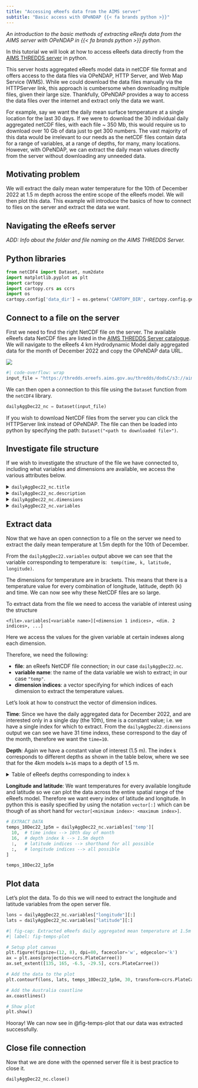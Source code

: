---
title: "Accessing eReefs data from the AIMS server"
subtitle: "Basic access with OPeNDAP {{< fa brands python >}}"
---

:::{.caption}
*An introduction to the basic methods of extracting eReefs data from the AIMS server with OPeNDAP in {{< fa brands python >}} python.*
:::

In this tutorial we will look at how to access eReefs data directly from the [AIMS THREDDS server](http://thredds.ereefs.aims.gov.au/thredds/catalog.html) in python. 

This server hosts aggregated eReefs model data in netCDF file format and offers access to the data files via OPeNDAP, HTTP Server, and Web Map Service (WMS). While we could download the data files manually via the HTTPServer link, this approach is cumbersome when downloading multiple files, given their large size. Thankfully, OPeNDAP provides a way to access the data files over the internet and extract only the data we want. 

For example, say we want the daily mean surface temperature at a single location for the last 30 days. If we were to download the 30 individual daily aggregated netCDF files, with each file ~ 350 Mb, this would require us to download over 10 Gb of data just to get 300 numbers. The vast majority of this data would be irrelevant to our needs as the netCDF files contain data for a range of variables, at a range of depths, for many, many locations. However, with OPeNDAP, we can extract the daily mean values directly from the server without downloading any unneeded data.


## Motivating problem

We will extract the daily mean water temperature for the 10th of December 2022 at 1.5 m depth  across the entire scope of the eReefs model. We will then plot this data. This example will introduce the basics of how to connect to files on the server and extract the data we want.


## Navigating the eReefs server

*ADD: Info about the folder and file naming on the AIMS THREDDS Server.*


## Python libraries

```{python}
from netCDF4 import Dataset, num2date
import matplotlib.pyplot as plt
import cartopy
import cartopy.crs as ccrs
import os
cartopy.config['data_dir'] = os.getenv('CARTOPY_DIR', cartopy.config.get('data_dir'))
```


## Connect to a file on the server

First we need to find the right NetCDF file on the server. The available eReefs data NetCDF files are listed in the [AIMS THREDDS Server catalogue](http://thredds.ereefs.aims.gov.au/thredds/catalog.html). We will navigate to the eReefs 4 km Hydrodynamic Model daily aggregated data for the month of December 2022 and copy the OPeNDAP data URL.

![](images/server_navigation.gif)

```{python serverFileLink}
#| code-overflow: wrap
input_file = "https://thredds.ereefs.aims.gov.au/thredds/dodsC/s3://aims-ereefs-public-prod/derived/ncaggregate/ereefs/gbr4_v2/daily-monthly/EREEFS_AIMS-CSIRO_gbr4_v2_hydro_daily-monthly-2022-12.nc"
```

We can then open a connection to this file using the `Dataset` function from the `netCDF4` library.

```{python openServerFile}
dailyAggDec22_nc = Dataset(input_file)
```

::: {.callout-note appearance="simple"}
If you wish to download NetCDF files from the server you can click the HTTPServer link instead of OPeNDAP. The file can then be loaded into python by specifying the path: `Dataset("<path to downloaded file>")`.
:::


## Investigate file structure

If we wish to investigate the structure of the file we have connected to, including what variables and dimensions are available, we access the various attributes below.


<details><summary><code>dailyAggDec22_nc.title</code></summary>

```{python printFileTitle, echo=FALSE}
dailyAggDec22_nc.title
```
</details>

<details><summary><code>dailyAggDec22_nc.description</code></summary>

```{python printFileDesc, echo=FALSE}
#| code-overflow: wrap
dailyAggDec22_nc.description
```
</details>

<details><summary><code>dailyAggDec22_nc.dimensions</code></summary>

```{python printFileDims, echo=FALSE}
dailyAggDec22_nc.dimensions
```
</details>

<details><summary><code>dailyAggDec22_nc.variables</code></summary>

```{python printFileVars, echo=FALSE}
dailyAggDec22_nc.variables
```
</details>


## Extract data

Now that we have an open connection to a file on the server we need to extract the daily mean temperature at 1.5m depth for the 10th of December. 

From the `dailyAggDec22.variables` output above we can see that the variable corresponding to temperature is: $\texttt{ temp(time, k, latitude, longitude)}$.

The dimensions for temperature are in brackets. This means that there is a temperature value for every combination of longitude, latitude, depth (k) and time. We can now see why these NetCDF files are so large.

To extract data from the file we need to access the variable of interest using the structure

`<file>.variables[<variable name>][<dimension 1 indices>, <dim. 2 indices>, ...]`

Here we access the values for the given variable at certain indexes along each dimension. 

Therefore, we need the following:

  * **file**: an eReefs NetCDF file connection; in our case `dailyAggDec22.nc`.
  * **variable name**: the name of the data variable we wish to extract; in our case `"temp"`.
  * **dimension indices**: a vector specifying for which indices of each dimension to extract the temperature values.

Let's look at how to construct the vector of dimension indices.

**Time**: Since we have the daily aggregated data for December 2022, and are interested only in a single day (the 10th), time is a constant value; i.e. we have a single index for which to extract. From the `dailyAggDec22.dimensions` output we can see we have 31 time indexs, these correspond to the day of the month, therefore we want the `time=10`.

**Depth**: Again we have a constant value of interest (1.5 m). The index `k` corresponds to different depths as shown in the table below, where we see that for the 4km models `k=16` maps to a depth of 1.5 m.

<details><summary>Table of eReefs depths corresponding to index `k`</summary>

| Index (k) | Hydrodynamic 1km model | Hydrodynamic & BioGeoChemical 4km models  |
| --------- | ---------------------- | ----------------------------------------- |
| 1         | -140.00 m              | -145.00 m                                 |
| 2         | -120.00 m              | -120.00 m                                 |
| 3         | -103.00 m              | -103.00 m                                 |
| 4         | -88.00 m               | -88.00 m                                  |
| 5         | -73.00 m               | -73.00 m                                  |
| 6         | -60.00 m               | -60.00 m                                  |
| 7         | -49.00 m               | -49.00 m                                  |
| 8         | -39.50 m               | -39.50 m                                  |
| 9         | -31.00 m               | -31.00 m                                  |
| 10        | -24.00 m               | -23.75 m                                  |
| 11        | -18.00 m               | -17.75 m                                  |
| 12        | -13.00 m               | -12.75 m                                  |
| 13        | -9.00 m                | -8.80 m                                   |
| 14        | -5.25 m                | -5.55 m                                   |
| 15        | -2.35 m                | -3.00 m                                   |
| 16        | -0.50 m                | -1.50 m                                   |
| 17        | n/a                    | -0.50 m                                   |

</details>


**Longitude and latitude**: We want temperatures for every available longitude and latitude so we can plot the data across the entire spatial range of the eReefs model. Therefore we want every index of latitude and longitude. In python this is easily specified by using the notation `vector[:]` which can be though of as short hand for `vector[<minimum index>: <maximum index>]`.

```{python extractData}
# EXTRACT DATA
temps_10Dec22_1p5m = dailyAggDec22_nc.variables['temp'][
  10,  # time index --> 10th day of month
  16,  # depth index k --> 1.5m depth
  :,   # latitude indices --> shorthand for all possible
  :,   # longitude indices --> all possible
]

temps_10Dec22_1p5m
```



## Plot data

Let's plot the data. To do this we will need to extract the longitude and latitude variables from the open server file.

```{python getLonLat}
lons = dailyAggDec22_nc.variables["longitude"][:]
lats = dailyAggDec22_nc.variables["latitude"][:]
```

```{python plotData}
#| fig-cap: Extracted eReefs daily aggregated mean temperature at 1.5m depth for 10 December 2022.
#| label: fig-temps-plot

# Setup plot canvas
plt.figure(figsize=(12, 8), dpi=80, facecolor='w', edgecolor='k')
ax = plt.axes(projection=ccrs.PlateCarree())
ax.set_extent([135, 165, -6.5, -29.5], ccrs.PlateCarree())

# Add the data to the plot
plt.contourf(lons, lats, temps_10Dec22_1p5m, 30, transform=ccrs.PlateCarree())

# Add the Australia coastline
ax.coastlines()

# Show plot
plt.show()
```

Hooray! We can now see in @fig-temps-plot that our data was extracted successfully.


## Close file connection

Now that we are done with the openned server file it is best practice to close it.

```{python closeServerFile}
dailyAggDec22_nc.close()
```
